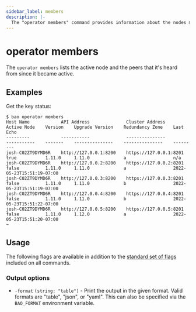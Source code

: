 ```yaml
---
sidebar_label: members
description: |-
  The "operator members" command provides information about the nodes making up an HA cluster.
---
```


# operator members

The `operator members` lists the active node and the peers that it's heard from
since it became active.

## Examples

Get the key status:

```shell-session
$ bao operator members
Host Name            API Address              Cluster Address           Active Node    Version    Upgrade Version    Redundancy Zone    Last Echo
---------            -----------              ---------------           -----------    -------    ---------------    ---------------    ---------
josh-C02ZT9DYMD6R    http://127.0.0.1:8200    https://127.0.0.1:8201    true           1.11.0     1.11.0             a                  n/a
josh-C02ZT9DYMD6R    http://127.0.0.2:8200    https://127.0.0.2:8201    false          1.11.0     1.11.0             a                  2022-05-23T15:51:19-07:00
josh-C02ZT9DYMD6R    http://127.0.0.3:8200    https://127.0.0.3:8201    false          1.11.0     1.11.0             b                  2022-05-23T15:51:19-07:00
josh-C02ZT9DYMD6R    http://127.0.0.4:8200    https://127.0.0.4:8201    false          1.11.0     1.11.0             b                  2022-05-23T15:51:22-07:00
josh-C02ZT9DYMD6R    http://127.0.0.5:8200    https://127.0.0.5:8201    false          1.11.0     1.12.0             a                  2022-05-23T15:51:20-07:00
~
```

## Usage

The following flags are available in addition to the [standard set of
flags](../index.mdx) included on all commands.

### Output options

- `-format` `(string: "table")` - Print the output in the given format. Valid
  formats are "table", "json", or "yaml". This can also be specified via the
  `BAO_FORMAT` environment variable.

